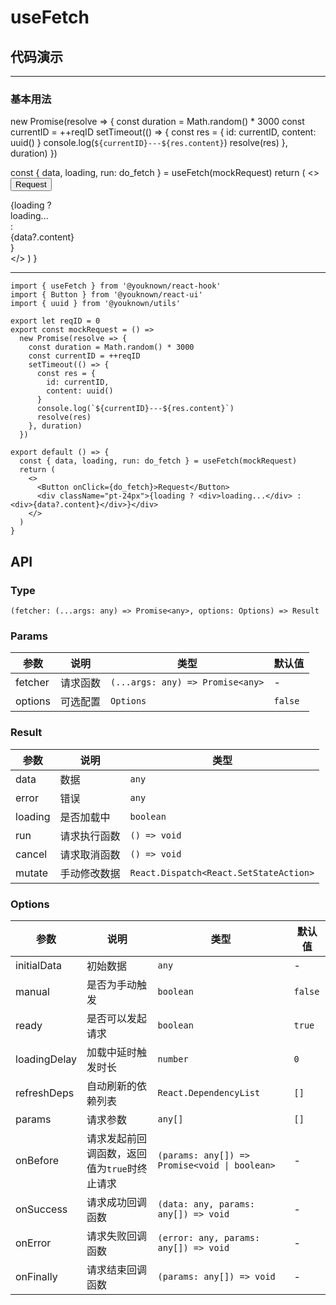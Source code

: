 # useFetch

## 代码演示


---

### 基本用法

  new Promise(resolve => {
    const duration = Math.random() * 3000
    const currentID = ++reqID
    setTimeout(() => {
      const res = {
        id: currentID,
        content: uuid()
      }
      console.log(`${currentID}---${res.content}`)
      resolve(res)
    }, duration)
  })

  const { data, loading, run: do_fetch } = useFetch(mockRequest)
  return (
    <>
      <Button onClick={do_fetch}>Request</Button>
      <div className="pt-24px">{loading ? <div>loading...</div> : <div>{data?.content}</div>}</div>
    </>
  )
}

<BasicUsage />

---

```tsx
import { useFetch } from '@youknown/react-hook'
import { Button } from '@youknown/react-ui'
import { uuid } from '@youknown/utils'

export let reqID = 0
export const mockRequest = () =>
  new Promise(resolve => {
    const duration = Math.random() * 3000
    const currentID = ++reqID
    setTimeout(() => {
      const res = {
        id: currentID,
        content: uuid()
      }
      console.log(`${currentID}---${res.content}`)
      resolve(res)
    }, duration)
  })

export default () => {
  const { data, loading, run: do_fetch } = useFetch(mockRequest)
  return (
    <>
      <Button onClick={do_fetch}>Request</Button>
      <div className="pt-24px">{loading ? <div>loading...</div> : <div>{data?.content}</div>}</div>
    </>
  )
}
```

## API

### Type

`(fetcher: (...args: any) => Promise<any>, options: Options) => Result`

### Params

| 参数    | 说明     | 类型                             | 默认值  |
| ------- | -------- | -------------------------------- | ------- |
| fetcher | 请求函数 | `(...args: any) => Promise<any>` | -       |
| options | 可选配置 | `Options`                        | `false` |

### Result

| 参数    | 说明         | 类型                                   |
| ------- | ------------ | -------------------------------------- |
| data    | 数据         | `any`                                  |
| error   | 错误         | `any`                                  |
| loading | 是否加载中   | `boolean`                              |
| run     | 请求执行函数 | `() => void`                           |
| cancel  | 请求取消函数 | `() => void`                           |
| mutate  | 手动修改数据 | `React.Dispatch<React.SetStateAction>` |

### Options

| 参数         | 说明                                         | 类型                                          | 默认值  |
| ------------ | -------------------------------------------- | --------------------------------------------- | ------- |
| initialData  | 初始数据                                     | `any`                                         | -       |
| manual       | 是否为手动触发                               | `boolean`                                     | `false` |
| ready        | 是否可以发起请求                             | `boolean`                                     | `true`  |
| loadingDelay | 加载中延时触发时长                           | `number`                                      | `0`     |
| refreshDeps  | 自动刷新的依赖列表                           | `React.DependencyList`                        | `[]`    |
| params       | 请求参数                                     | `any[]`                                       | `[]`    |
| onBefore     | 请求发起前回调函数，返回值为`true`时终止请求 | `(params: any[]) => Promise<void \| boolean>` | -       |
| onSuccess    | 请求成功回调函数                             | `(data: any, params: any[]) => void`          | -       |
| onError      | 请求失败回调函数                             | `(error: any, params: any[]) => void`         | -       |
| onFinally    | 请求结束回调函数                             | `(params: any[]) => void`                     | -       |

